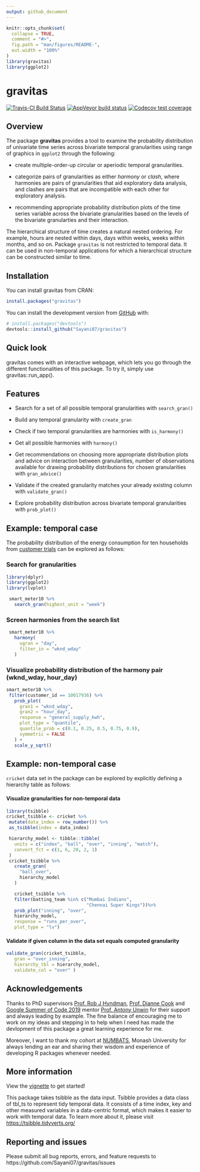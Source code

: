 ```yaml
---
output: github_document
---
```


<!-- README.md is generated from README.Rmd. Please edit that file -->

```r
knitr::opts_chunk$set(
  collapse = TRUE,
  comment = "#>",
  fig.path = "man/figures/README-",
  out.width = "100%"
)
library(gravitas)
library(ggplot2)

```
# gravitas

<!-- badges: start -->

[![Travis-CI Build Status](https://travis-ci.org/Sayani07/gravitas.svg?branch=master)](https://travis-ci.org/Sayani07/gravitas)
[![AppVeyor build status](https://ci.appveyor.com/api/projects/status/github/Sayani07/gravitas?branch=master&svg=true)](https://ci.appveyor.com/project/Sayani07/gravitas)
[![Codecov test coverage](https://codecov.io/gh/Sayani07/gravitas/branch/master/graph/badge.svg)](https://codecov.io/gh/Sayani07/gravitas?branch=master)



<!-- badges: end -->

## Overview

The package **gravitas** provides a tool to examine the probability distribution of univariate time series across bivariate temporal granularities using range of graphics in `ggplot2` through the following:  

 - create multiple-order-up circular or aperiodic temporal granularities.  
 
 - categorize pairs of granularities as either  *harmony* or *clash*, where harmonies are pairs of granularities that aid exploratory data analysis, and clashes are pairs that are incompatible with each other for exploratory analysis.  
 
 - recommending appropriate probability distribution plots of the time series variable across the bivariate granularities based on the levels of the bivariate granularties and their interaction.  

The hierarchical structure of time creates a natural nested ordering. For example, hours are nested within days, days within weeks, weeks within months, and so on. Package `gravitas` is not restricted to temporal data. It can be used in non-temporal applications for which a hierarchical structure can be constructed similar to time.


## Installation

You can install gravitas from CRAN:
  
```r
install.packages("gravitas")  
```

You can install the development version from [GitHub](https://github.com/) with:

```r
# install.packages("devtools")
devtools::install_github("Sayani07/gravitas")

```
## Quick look

gravitas comes with an interactive webpage, which lets you go through the different functionalities of this package. To try it, simply use gravitas::run_app().


## Features

  -  Search for a set of all possible temporal granularities with `search_gran()`
  
  - Build any temporal granularity with `create_gran` 
  
  - Check if two temporal granularities are harmonies with `is_harmony()`
 
  - Get all possible harmonies with `harmony()`
 
  - Get recommendations on choosing more appropriate distribution plots and advice on interaction between granularities, number of observations available for drawing probability distributions for chosen granularities with `gran_advice()`
  
  - Validate if the created granularity matches your already existing column with `validate_gran()`
  
  - Explore probability distribution across bivariate temporal granularities with `prob_plot()`
    
## Example: temporal case

The probability distribution of the energy consumption for ten households from 
[customer trials](https://data.gov.au/dataset/ds-dga-4e21dea3-9b87-4610-94c7-15a8a77907ef/details?q=smart-meter) can be explored as follows:

###  Search for granularities

```r
library(dplyr)
library(ggplot2)
library(lvplot)

 smart_meter10 %>%
   search_gran(highest_unit = "week")
```

### Screen harmonies from the search list

```r
 smart_meter10 %>%
   harmony(
     ugran = "day",
     filter_in = "wknd_wday"
   )
``` 

### Visualize probability distribution of the harmony pair (wknd_wday, hour_day)
 
 
```r
smart_meter10 %>%
 filter(customer_id == 10017936) %>%
   prob_plot(
     gran1 = "wknd_wday",
     gran2 = "hour_day",
     response = "general_supply_kwh",
     plot_type = "quantile",
     quantile_prob = c(0.1, 0.25, 0.5, 0.75, 0.9),
     symmetric = FALSE
   ) +
   scale_y_sqrt()
```    

## Example: non-temporal case

`cricket` data set in the package can be explored by explicitly defining a hierarchy table as follows:

#### Visualize granularities for non-temporal data


```r
library(tsibble)
cricket_tsibble <- cricket %>%
 mutate(data_index = row_number()) %>%
 as_tsibble(index = data_index)

 hierarchy_model <- tibble::tibble(
   units = c("index", "ball", "over", "inning", "match"),
   convert_fct = c(1, 6, 20, 2, 1)
 )
 cricket_tsibble %>%
   create_gran(
     "ball_over",
     hierarchy_model
   )

   cricket_tsibble %>%
   filter(batting_team %in% c("Mumbai Indians",
                              "Chennai Super Kings"))%>%
   prob_plot("inning", "over",
   hierarchy_model,
   response = "runs_per_over",
   plot_type = "lv")
```

#### Validate if given column in the data set equals computed granularity

```r
validate_gran(cricket_tsibble,
   gran = "over_inning",
   hierarchy_tbl = hierarchy_model,
   validate_col = "over" )
```


## Acknowledgements

Thanks to PhD supervisors [Prof. Rob J Hyndman](https://robjhyndman.com/), [Prof. Dianne Cook](http://dicook.org/) and [Google Summer of Code 2019](https://summerofcode.withgoogle.com/) mentor [Prof. Antony Unwin](http://rosuda.org/~unwin/) for their support and always leading by example. The fine balance of encouraging me to work on my ideas and stepping in to help when I need has made the devlopment of this package a great learning experience for me.

Moreover, I want to thank my cohort at [NUMBATS](https://www.monash.edu/news/articles/team-profile-monash-business-analytics-team), Monash University for always lending an ear and sharing their wisdom and experience of developing R packages whenever needed. 

## More information

View the [vignette](https://sayani07.github.io/gravitas/) to get started! 

This package takes tsibble as the data input. Tsibble provides a data class of tbl_ts to represent tidy temporal data. It consists of a time index, key and other measured variables in a data-centric format, which makes it easier to work with temporal data. To learn more about it, please visit [https://tsibble.tidyverts.org/](https://tsibble.tidyverts.org/)

## Reporting and issues
Please submit all bug reports, errors, and feature requests to https://github.com/Sayani07/gravitas/issues





